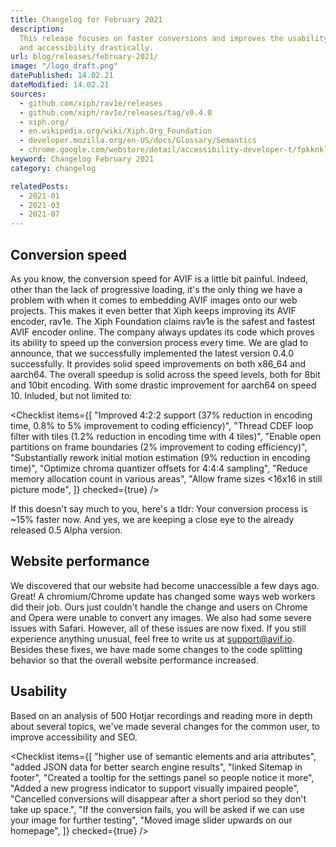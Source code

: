 ```yaml
---
title: Changelog for February 2021
description:
  This release focuses on faster conversions and improves the usability
  and accessibility drastically.
url: blog/releases/february-2021/
image: "/logo_draft.png"
datePublished: 14.02.21
dateModified: 14.02.21
sources:
  - github.com/xiph/rav1e/releases
  - github.com/xiph/rav1e/releases/tag/v0.4.0
  - xiph.org/
  - en.wikipedia.org/wiki/Xiph.Org_Foundation
  - developer.mozilla.org/en-US/docs/Glossary/Semantics
  - chrome.google.com/webstore/detail/accessibility-developer-t/fpkknkljclfencbdbgkenhalefipecmb
keyword: Changelog February 2021
category: changelog

relatedPosts:
  - 2021-01
  - 2021-03
  - 2021-07
---
```


## Conversion speed

As you know, the conversion speed for AVIF is a little bit painful. Indeed, other than the lack of progressive loading, it's the only thing we have a problem with when it comes to embedding AVIF images onto our web projects. This makes it even better that Xiph keeps improving its AVIF encoder, rav1e. The Xiph Foundation claims rav1e is the safest and fastest AVIF encoder online. The company always updates its code which proves its ability to speed up the conversion process every time. We are glad to announce, that we successfully implemented the latest version 0.4.0 successfully. It provides solid speed improvements on both x86_64 and aarch64\. The overall speedup is solid across the speed levels, both for 8bit and 10bit encoding. With some drastic improvement for aarch64 on speed 10\. Inluded, but not limited to:

<Checklist
  items={[
    "Improved 4:2:2 support (37% reduction in encoding time, 0.8% to 5% improvement to coding efficiency)",
    "Thread CDEF loop filter with tiles (1.2% reduction in encoding time with 4 tiles)",
    "Enable open partitions on frame boundaries (2% improvement to coding efficiency)",
    "Substantially rework initial motion estimation (9% reduction in encoding time)",
    "Optimize chroma quantizer offsets for 4:4:4 sampling",
    "Reduce memory allocation count in various areas",
    "Allow frame sizes <16x16 in still picture mode",
  ]}
  checked={true}
/>

If this doesn't say much to you, here's a tldr: Your conversion process is ~15% faster now. And yes, we are keeping a close eye to the already released 0.5 Alpha version.

## Website performance

We discovered that our website had become unaccessible a few days ago. Great! A chromium/Chrome update has changed some ways web workers did their job. Ours just couldn't handle the change and users on Chrome and Opera were unable to convert any images. We also had some severe issues with Safari. However, all of these issues are now fixed. If you still experience anything unusual, feel free to write us at support@avif.io. Besides these fixes, we have made some changes to the code splitting behavior so that the overall website performance increased.

## Usability

Based on an analysis of 500 Hotjar recordings and reading more in depth about several topics, we've made several changes for the common user, to improve accessibility and SEO.

<Checklist
  items={[
    "higher use of semantic elements and aria attributes",
    "added JSON data for better search engine results",
    "linked Sitemap in footer",
    "Created a tooltip for the settings panel so people notice it more",
    "Added a new progress indicator to support visually impaired people",
    "Cancelled conversions will disappear after a short period so they don't take up space.",
    "If the conversion fails, you will be asked if we can use your image for further testing",
    "Moved image slider upwards on our homepage",
  ]}
  checked={true}
/>
